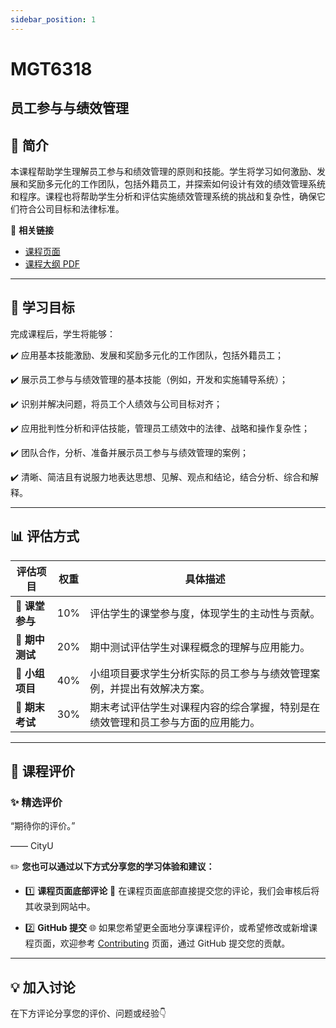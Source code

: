 ```yaml
---
sidebar_position: 1
---
```


# MGT6318
## 员工参与与绩效管理

## **📘 简介**
本课程帮助学生理解员工参与和绩效管理的原则和技能。学生将学习如何激励、发展和奖励多元化的工作团队，包括外籍员工，并探索如何设计有效的绩效管理系统和程序。课程也将帮助学生分析和评估实施绩效管理系统的挑战和复杂性，确保它们符合公司目标和法律标准。

🔗 **相关链接**
- [课程页面](https://www.cityu.edu.hk/catalogue/pg/202526/course/MGT6318.htm)
- [课程大纲 PDF](https://www.cityu.edu.hk/catalogue/pg/202526/course/MGT6318.pdf)

---

## **🎯 学习目标**

完成课程后，学生将能够：

✔️ 应用基本技能激励、发展和奖励多元化的工作团队，包括外籍员工；

✔️ 展示员工参与与绩效管理的基本技能（例如，开发和实施辅导系统）；

✔️ 识别并解决问题，将员工个人绩效与公司目标对齐；

✔️ 应用批判性分析和评估技能，管理员工绩效中的法律、战略和操作复杂性；

✔️ 团队合作，分析、准备并展示员工参与与绩效管理的案例；

✔️ 清晰、简洁且有说服力地表达思想、见解、观点和结论，结合分析、综合和解释。

---

## **📊 评估方式**

| **评估项目**           | **权重** | **具体描述**                                                                                       |
|-----------------------|---------|---------------------------------------------------------------------------------------------------|
| **📄 课堂参与**        | 10%     | 评估学生的课堂参与度，体现学生的主动性与贡献。                                                   |
| **📄 期中测试**        | 20%     | 期中测试评估学生对课程概念的理解与应用能力。                                                     |
| **📄 小组项目**        | 40%     | 小组项目要求学生分析实际的员工参与与绩效管理案例，并提出有效解决方案。                           |
| **📝 期末考试**        | 30%     | 期末考试评估学生对课程内容的综合掌握，特别是在绩效管理和员工参与方面的应用能力。               |

---

## **💬 课程评价**

### ✨ **精选评价**
<div className={commentStyles.commentBox}>
    <p className={commentStyles.commentText}>
        “期待你的评价。”
    </p>
    <p className={commentStyles.commentAuthor}>—— CityU</p>
</div>

✏️ **您也可以通过以下方式分享您的学习体验和建议：**

- 1️⃣ **课程页面底部评论**
💬 在课程页面底部直接提交您的评论，我们会审核后将其收录到网站中。

- 2️⃣ **GitHub 提交**
🌐 如果您希望更全面地分享课程评价，或希望修改或新增课程页面，欢迎参考 [Contributing](/contributing) 页面，通过 GitHub 提交您的贡献。


---

## **💡 加入讨论**

在下方评论分享您的评价、问题或经验👇
<Utterances />